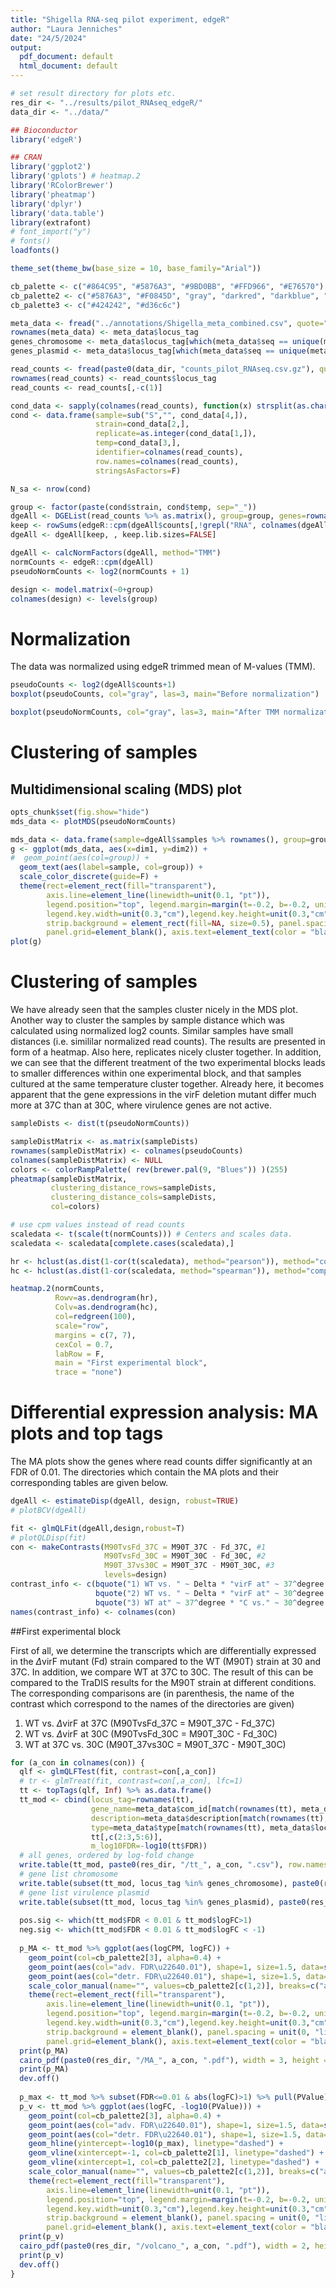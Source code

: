 ```yaml
---
title: "Shigella RNA-seq pilot experiment, edgeR"
author: "Laura Jenniches"
date: "24/5/2024"
output:
  pdf_document: default
  html_document: default
---
```


```r
# set result directory for plots etc.
res_dir <- "../results/pilot_RNAseq_edgeR/"
data_dir <- "../data/"
```

```r
## Bioconductor
library('edgeR')

## CRAN
library('ggplot2')
library('gplots') # heatmap.2
library('RColorBrewer')
library('pheatmap')
library('dplyr')
library('data.table')
library(extrafont)
# font_import("y")
# fonts()
loadfonts()

theme_set(theme_bw(base_size = 10, base_family="Arial"))

cb_palette <- c("#864C95", "#5876A3", "#9BD0BB", "#FFD966", "#E76570")
cb_palette2 <- c("#5876A3", "#F0845D", "gray", "darkred", "darkblue", "#9BD0BB")
cb_palette3 <- c("#424242", "#d36c6c")
```



```r
meta_data <- fread("../annotations/Shigella_meta_combined.csv", quote="\"", stringsAsFactors=F, data.table=F)
rownames(meta_data) <- meta_data$locus_tag
genes_chromosome <- meta_data$locus_tag[which(meta_data$seq == unique(meta_data$seq)[1])]
genes_plasmid <- meta_data$locus_tag[which(meta_data$seq == unique(meta_data$seq)[2])]

read_counts <- fread(paste0(data_dir, "counts_pilot_RNAseq.csv.gz"), quote="\"", stringsAsFactors=F, data.table=F)
rownames(read_counts) <- read_counts$locus_tag
read_counts <- read_counts[,-c(1)]

cond_data <- sapply(colnames(read_counts), function(x) strsplit(as.character(x), "[_]")[[1]])
cond <- data.frame(sample=sub("S","", cond_data[4,]),
                   strain=cond_data[2,],
                   replicate=as.integer(cond_data[1,]),
                   temp=cond_data[3,],
                   identifier=colnames(read_counts),
                   row.names=colnames(read_counts),
                   stringsAsFactors=F)

N_sa <- nrow(cond)
```

```r
group <- factor(paste(cond$strain, cond$temp, sep="_"))
dgeAll <- DGEList(read_counts %>% as.matrix(), group=group, genes=rownames(read_counts))
keep <- rowSums(edgeR::cpm(dgeAll$counts[,!grepl("RNA", colnames(dgeAll$counts))]) > 10) >= 3
dgeAll <- dgeAll[keep, , keep.lib.sizes=FALSE]

dgeAll <- calcNormFactors(dgeAll, method="TMM")
normCounts <- edgeR::cpm(dgeAll)
pseudoNormCounts <- log2(normCounts + 1)

design <- model.matrix(~0+group)
colnames(design) <- levels(group)
```

# Normalization
The data was normalized using edgeR trimmed mean of M-values (TMM).

```r
pseudoCounts <- log2(dgeAll$counts+1)
boxplot(pseudoCounts, col="gray", las=3, main="Before normalization")
```

```r
boxplot(pseudoNormCounts, col="gray", las=3, main="After TMM normalization")
```

# Clustering of samples
## Multidimensional scaling (MDS) plot

```r
opts_chunk$set(fig.show="hide")
mds_data <- plotMDS(pseudoNormCounts)
```

```r
mds_data <- data.frame(sample=dgeAll$samples %>% rownames(), group=group, dim1=mds_data$x, dim2=mds_data$y)
g <- ggplot(mds_data, aes(x=dim1, y=dim2)) +
#  geom_point(aes(col=group)) +
  geom_text(aes(label=sample, col=group)) +
  scale_color_discrete(guide=F) +
  theme(rect=element_rect(fill="transparent"),
        axis.line=element_line(linewidth=unit(0.1, "pt")),
        legend.position="top", legend.margin=margin(t=-0.2, b=-0.2, unit="cm"),
        legend.key.width=unit(0.3,"cm"),legend.key.height=unit(0.3,"cm"),
        strip.background = element_rect(fill=NA, size=0.5), panel.spacing = unit(0, "lines"),
        panel.grid=element_blank(), axis.text=element_text(color = "black"))
plot(g)
```

# Clustering of samples
We have already seen that the samples cluster nicely in the MDS plot. Another way to cluster the samples by sample distance which was calculated using normalized log2 counts. Similar samples have small distances (i.e. simililar normalized read counts). The results are presented in form of a heatmap. Also here, replicates nicely cluster together. In addition, we can see that the different treatment of the two experimental blocks leads to smaller differences within one experimental block, and that samples cultured at the same temperature cluster together. Already here, it becomes apparent that the gene expressions in the virF deletion mutant differ much more at 37C than at 30C, where virulence genes are not active.

```r
sampleDists <- dist(t(pseudoNormCounts))

sampleDistMatrix <- as.matrix(sampleDists)
rownames(sampleDistMatrix) <- colnames(pseudoCounts)
colnames(sampleDistMatrix) <- NULL
colors <- colorRampPalette( rev(brewer.pal(9, "Blues")) )(255)
pheatmap(sampleDistMatrix,
         clustering_distance_rows=sampleDists,
         clustering_distance_cols=sampleDists,
         col=colors)
```


```r
# use cpm values instead of read counts
scaledata <- t(scale(t(normCounts))) # Centers and scales data.
scaledata <- scaledata[complete.cases(scaledata),]

hr <- hclust(as.dist(1-cor(t(scaledata), method="pearson")), method="complete") # Cluster rows by Pearson correlation.
hc <- hclust(as.dist(1-cor(scaledata, method="spearman")), method="complete") # Clusters columns by Spearman correlation.

heatmap.2(normCounts,
          Rowv=as.dendrogram(hr), 
          Colv=as.dendrogram(hc),
          col=redgreen(100),
          scale="row",
          margins = c(7, 7),
          cexCol = 0.7,
          labRow = F,
          main = "First experimental block",
          trace = "none")
```

# Differential expression analysis: MA plots and top tags
The MA plots show the genes where read counts differ significantly at an FDR of 0.01. The directories which contain the MA plots and their corresponding tables are given below.

```r
dgeAll <- estimateDisp(dgeAll, design, robust=TRUE)
# plotBCV(dgeAll)

fit <- glmQLFit(dgeAll,design,robust=T)
# plotQLDisp(fit)
con <- makeContrasts(M90TvsFd_37C = M90T_37C - Fd_37C, #1
                     M90TvsFd_30C = M90T_30C - Fd_30C, #2
                     M90T_37vs30C = M90T_37C - M90T_30C, #3
                     levels=design)
contrast_info <- c(bquote("1) WT vs. " ~ Delta * "virF at" ~ 37^degree * "C"), #1
                   bquote("2) WT vs. " ~ Delta * "virF at" ~ 30^degree * "C"), #2
                   bquote("3) WT at" ~ 37^degree * "C vs." ~ 30^degree * "C")) #3
names(contrast_info) <- colnames(con)
```

##First experimental block

First of all, we determine the transcripts which are differentially expressed in the $\Delta$virF mutant (Fd) strain compared to the WT (M90T) strain at 30 and 37C. In addition, we compare WT at 37C to 30C. The result of this can be compared to the TraDIS results for the M90T strain at different conditions. The corresponding comparisons are (in parenthesis, the name of the contrast which correspond to the names of the directories are given)

1) WT vs. $\Delta$virF at 37C (M90TvsFd_37C = M90T_37C - Fd_37C)
2) WT vs. $\Delta$virF at 30C (M90TvsFd_30C = M90T_30C - Fd_30C)
3) WT at 37C vs. 30C (M90T_37vs30C = M90T_37C - M90T_30C)

```r
for (a_con in colnames(con)) {
  qlf <- glmQLFTest(fit, contrast=con[,a_con])
  # tr <- glmTreat(fit, contrast=con[,a_con], lfc=1)
  tt <- topTags(qlf, Inf) %>% as.data.frame()
  tt_mod <- cbind(locus_tag=rownames(tt),
                  gene_name=meta_data$com_id[match(rownames(tt), meta_data$locus_tag)],
                  description=meta_data$description[match(rownames(tt), meta_data$locus_tag)],
                  type=meta_data$type[match(rownames(tt), meta_data$locus_tag)],
                  tt[,c(2:3,5:6)],
                  m_log10FDR=-log10(tt$FDR))
  # all genes, ordered by log-fold change
  write.table(tt_mod, paste0(res_dir, "/tt_", a_con, ".csv"), row.names=F, quote=F, sep="\t")
  # gene list chromosome
  write.table(subset(tt_mod, locus_tag %in% genes_chromosome), paste0(res_dir, "/tt_chromosome_", a_con, ".csv"), row.names=F, quote=F, sep="\t")
  # gene list virulence plasmid
  write.table(subset(tt_mod, locus_tag %in% genes_plasmid), paste0(res_dir, "/tt_plasmid_", a_con, ".csv"), row.names=F, quote=F, sep="\t")
  
  pos.sig <- which(tt_mod$FDR < 0.01 & tt_mod$logFC>1)
  neg.sig <- which(tt_mod$FDR < 0.01 & tt_mod$logFC < -1) 
  
  p_MA <- tt_mod %>% ggplot(aes(logCPM, logFC)) +
    geom_point(col=cb_palette2[3], alpha=0.4) +
    geom_point(aes(col="adv. FDR\u22640.01"), shape=1, size=1.5, data=subset(tt_mod, FDR<=0.01 & logFC < -1)) +
    geom_point(aes(col="detr. FDR\u22640.01"), shape=1, size=1.5, data=subset(tt_mod, FDR<=0.01 & logFC>1)) +
    scale_color_manual(name="", values=cb_palette2[c(1,2)], breaks=c("adv. FDR\u22640.01", "detr. FDR\u22640.01")) +
    theme(rect=element_rect(fill="transparent"),
        axis.line=element_line(linewidth=unit(0.1, "pt")),
        legend.position="top", legend.margin=margin(t=-0.2, b=-0.2, unit="cm"),
        legend.key.width=unit(0.3,"cm"),legend.key.height=unit(0.3,"cm"),
        strip.background = element_blank(), panel.spacing = unit(0, "lines"),
        panel.grid=element_blank(), axis.text=element_text(color = "black"))
  print(p_MA)
  cairo_pdf(paste0(res_dir, "/MA_", a_con, ".pdf"), width = 3, height = 3)
  print(p_MA)
  dev.off()
  
  p_max <- tt_mod %>% subset(FDR<=0.01 & abs(logFC)>1) %>% pull(PValue) %>% max()
  p_v <- tt_mod %>% ggplot(aes(logFC, -log10(PValue))) +
    geom_point(col=cb_palette2[3], alpha=0.4) +
    geom_point(aes(col="adv. FDR\u22640.01"), shape=1, size=1.5, data=subset(tt_mod, FDR<=0.01 & logFC < -1)) +
    geom_point(aes(col="detr. FDR\u22640.01"), shape=1, size=1.5, data=subset(tt_mod, FDR<=0.01 & logFC>1)) +
    geom_hline(yintercept=-log10(p_max), linetype="dashed") +
    geom_vline(xintercept=-1, col=cb_palette2[1], linetype="dashed") +
    geom_vline(xintercept=1, col=cb_palette2[2], linetype="dashed") +
    scale_color_manual(name="", values=cb_palette2[c(1,2)], breaks=c("adv. FDR\u22640.01", "detr. FDR\u22640.01")) +
    theme(rect=element_rect(fill="transparent"),
        axis.line=element_line(linewidth=unit(0.1, "pt")),
        legend.position="top", legend.margin=margin(t=-0.2, b=-0.2, unit="cm"),
        legend.key.width=unit(0.3,"cm"),legend.key.height=unit(0.3,"cm"),
        strip.background = element_blank(), panel.spacing = unit(0, "lines"),
        panel.grid=element_blank(), axis.text=element_text(color = "black"))
  print(p_v)
  cairo_pdf(paste0(res_dir, "/volcano_", a_con, ".pdf"), width = 2, height = 2.1)
  print(p_v)
  dev.off()
}
```

